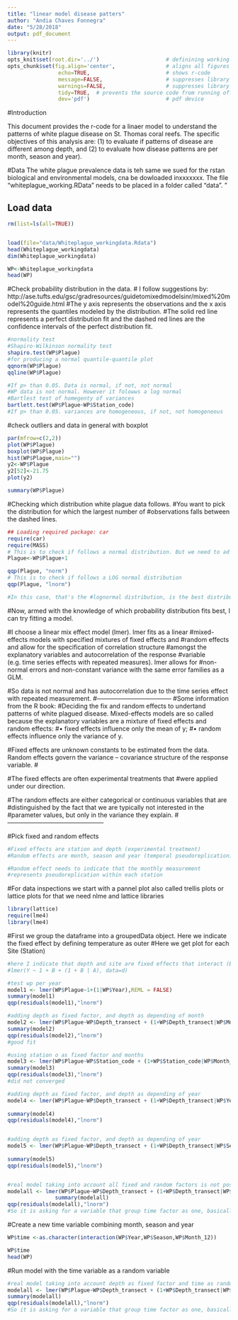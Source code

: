 ```yaml
---
title: "linear model disease patters"
author: "Andia Chaves Fonnegra"
date: "5/28/2018"
output: pdf_document
---
```


```r
library(knitr)
opts_knit$set(root.dir='../')                     # definining working directory; or normalizePath('../')
opts_chunk$set(fig.align='center',                # aligns all figures
                echo=TRUE,                        # shows r-code
                message=FALSE,                    # suppresses library outputs
                warnings=FALSE,                   # suppresses library outputs
                tidy=TRUE,  # prevents the source code from running off a pdf page
                dev='pdf')                        # pdf device
```

#Introduction

This document provides the r-code for a linaer model to understand the patterns of white plague disease on St. Thomas coral reefs. The specific objectives of this analysis are: (1) to evaluate if patterns of disease are different among depth, and (2) to evaluate how disease patterns are per month, season and year). 

#Data
The white plague prevalence data is teh same we sued for the rstan biological and environmental models, cna be dowloaded inxxxxxxx. The file "whiteplague_working.RData" needs to be placed in a folder called "data".
"


## Load data
```r
rm(list=ls(all=TRUE))


load(file="data/Whiteplague_workingdata.Rdata")
head(Whiteplague_workingdata)
dim(Whiteplague_workingdata)

WP<-Whiteplague_workingdata
head(WP)
```


#Check probability distribution in the data.
# I follow suggestions by: http://ase.tufts.edu/gsc/gradresources/guidetomixedmodelsinr/mixed%20model%20guide.html
#The y axis represents the observations and the x axis represents the quantiles modeled by the distribution. 
#The solid red line represents a perfect distribution fit and the dashed red lines are the confidence intervals of the perfect distribution fit. 

```r
#normality test
#Shapiro-Wilkinson normality test
shapiro.test(WP$Plague)
#for producing a normal quantile-quantile plot
qqnorm(WP$Plague)
qqline(WP$Plague)

#If p> than 0.05. Data is normal, if not, not normal
#WP data is not normal. However it folowws a log normal
#Bartlest test of homegenty of variances
bartlett.test(WP$Plague~WP$Station_code)
#If p> than 0.05. variances are homogeneous, if not, not homogeneous

```

#check outliers and data in general with boxplot
```r
par(mfrow=c(2,2))
plot(WP$Plague)
boxplot(WP$Plague)
hist(WP$Plague,main="")
y2<-WP$Plague
y2[52]<-21.75
plot(y2)

summary(WP$Plague)
```


#Checking which distribution white plague data follows.
#You want to pick the distribution for which the largest number of #observations falls between the dashed lines. 
```r
## Loading required package: car
require(car)
require(MASS)
# This is to check if follows a normal distribution. But we need to ad the value of 1 to avoid problems
Plague<-WP$Plague+1

qqp(Plague, "norm")
# This is to check if follows a LOG normal distribution
qqp(Plague, "lnorm")

#In this case, that's the #lognormal distribution, is the best distribution for the data we have.
```


#Now, armed with the knowledge of which probability distribution fits best, I can try fitting a model.

#I choose a linear mix effect model (lmer). lmer fits as  a linear #mixed-effects models with specified mixtures of fixed effects and
#random effects and allow for the specification of correlation structure #amongst the explanatory variables and autocorrelation of the response #variable (e.g. time series effects with repeated measures). lmer allows for #non-normal errors and non-constant variance with the same error families as a GLM.

#So data is not normal and has autocorrelation due to the time series effect with repeated measurement.
#------------------------------------
#Some information from the R book:
#Deciding the fix and random effects to undertand patterns of white plagued disease. Mixed-effects models are so called because the explanatory variables are a mixture of fixed effects and random effects:
#• fixed effects influence only the mean of y;
#• random effects influence only the variance of y.

#Fixed effects are unknown constants to be estimated from the data. Random effects govern the variance – covariance structure of the response variable. #

#The fixed effects are often experimental treatments that
#were applied under our direction.

#The random effects are either categorical or continuous variables that are #distinguished by the fact that we are typically not interested in the #parameter values, but only in the variance they explain.
#-----------------------------------------------

#Pick fixed and random effects
```r
#Fixed effects are station and depth (experimental treatment)
#Random effects are month, season and year (temporal pseudoreplication)

#Random effect needs to indicate that the monthly measurement 
#represents pseudoreplication within each station
```


#For data inspections we start with a pannel plot also called trellis plots or lattice plots for that we need nlme and lattice libraries
```r
library(lattice)
require(lme4)
library(lme4)
```

#First we group the dataframe into a groupedData object. Here we indicate the fixed effect by defining temperature as outer 
#Here we get plot for each Site (Station)

```r
#here I indicate that depth and site are fixed effects that interact (B), whereas month, season and year are random (A) Simultaneously the intercept and the slope of B depend of time (A)
#lmer(Y ~ 1 + B + (1 + B | A), data=d)

#test wp per year
model1 <- lmer(WP$Plague~1+(1|WP$Year),REML = FALSE)
summary(model1)
qqp(residuals(model1),"lnorm")

#adding depth as fixed factor, and depth as depending of month
model2 <- lmer(WP$Plague~WP$Depth_transect + (1+WP$Depth_transect|WP$Month_12),REML = FALSE)
summary(model2)
qqp(residuals(model2),"lnorm")
#good fit

#using station o as fixed factor and months
model3 <- lmer(WP$Plague~WP$Station_code + (1+WP$Station_code|WP$Month_12), REML = FALSE)
summary(model3)
qqp(residuals(model3),"lnorm")
#did not converged

#adding depth as fixed factor, and depth as depending of year
model4 <- lmer(WP$Plague~WP$Depth_transect + (1+WP$Depth_transect|WP$Year),REML = FALSE)
               
summary(model4)
qqp(residuals(model4),"lnorm")


#adding depth as fixed factor, and depth as depending of year
model5 <- lmer(WP$Plague~WP$Depth_transect + (1+WP$Depth_transect|WP$Season), REML = FALSE)
               
summary(model5)
qqp(residuals(model5),"lnorm")


#real model taking into account all fixed and random factors is not possible. It does not allowed to nest month, seasons and years
modelall <- lmer(WP$Plague~WP$Depth_transect + (1+WP$Depth_transect|WP$Year/WP$Season/WP$Month_12))
               summary(modelall)
qqp(residuals(modelall),"lnorm")
#So it is asking for a variable that group time factor as one, basically a variable that combines Year-Season and Month.

```

#Create a new time variable combining month, season and year
```r
WP$time <-as.character(interaction(WP$Year,WP$Season,WP$Month_12))

WP$time
head(WP)

```

#Run model with the time variable as a random variable
```r
#real model taking into account depth as fixed factor and time as random (time variable is a combined variable that including month, seasons and years)
modelall <- lmer(WP$Plague~WP$Depth_transect + (1+WP$Depth_transect|WP$time),REML = FALSE )
summary(modelall)
qqp(residuals(modelall),"lnorm")
#So it is asking for a variable that group time factor as one, basically a variable that combines Year-Season and Month.
```

